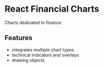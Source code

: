 
<Meta of={StockChart} />

# React Financial Charts

Charts dedicated to finance.

## Features

* integrates multiple chart types
* technical indicators and overlays
* drawing objects

<Canvas of={Daily} />
